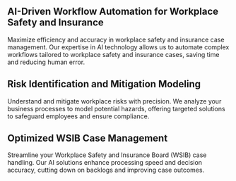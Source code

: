 
## AI-Driven Workflow Automation for Workplace Safety and Insurance

Maximize efficiency and accuracy in workplace safety and insurance case management. Our expertise in AI technology allows us to automate complex workflows tailored to workplace safety and insurance cases, saving time and reducing human error.

## Risk Identification and Mitigation Modeling

Understand and mitigate workplace risks with precision. We analyze your business processes to model potential hazards, offering targeted solutions to safeguard employees and ensure compliance.

## Optimized WSIB Case Management

Streamline your Workplace Safety and Insurance Board (WSIB) case handling. Our AI solutions enhance processing speed and decision accuracy, cutting down on backlogs and improving case outcomes.
